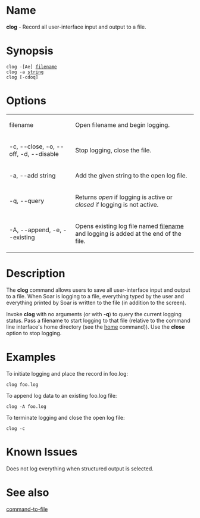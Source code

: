 = Name =
'''clog''' - Record all user-interface input and output to a file.

= Synopsis =
 clog -[Ae] <u>filename</u>
 clog -a <u>string</u>
 clog [-cdoq]

= Options =
{| border="1" cellpadding="2"
| filename || Open filename and begin logging.
|-
| -c, --close, -o, --off, -d, --disable || Stop logging, close the file.
|-
| -a, --add  string || Add the given string to the open log file.
|-
| -q, --query || Returns <i>open</i> if logging is active or <i>closed</i> if logging is not active.
|-
| -A, --append, -e, --existing || Opens existing log file named <u>filename</u>  and  logging is added at the end of the file.
|}

= Description =
The '''clog''' command allows users to save all user-interface input and
output to a file. When
Soar is logging to a file, everything typed by the user and everything 
printed by Soar is written to the file (in addition to the screen).

Invoke '''clog''' with no arguments (or with '''-q''') to query the current logging status. Pass a filename to start logging to that file (relative to the command line interface's home directory (see the [[home]] command)). Use the '''close''' option to stop logging.

= Examples = 
To initiate logging and place the record in foo.log:
 clog foo.log
To append log data to an existing foo.log file:
 clog -A foo.log
To terminate logging and close the open log file:
 clog -c

= Known Issues =
Does not log everything when structured output is selected.

= See also =
[[command-to-file]]

